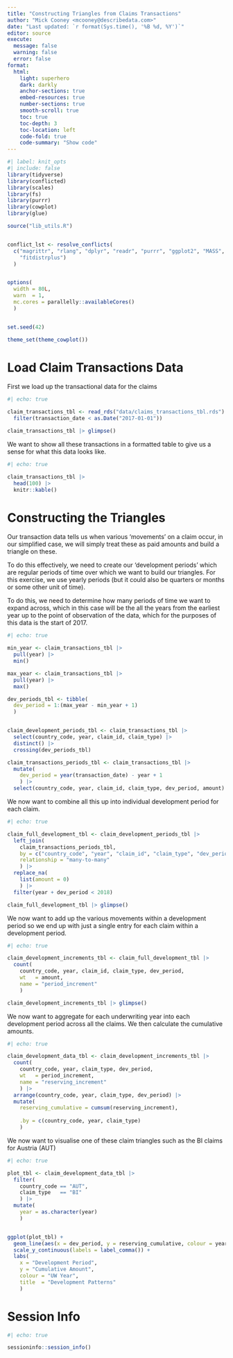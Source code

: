 ```yaml
---
title: "Constructing Triangles from Claims Transactions"
author: "Mick Cooney <mcooney@describedata.com>"
date: "Last updated: `r format(Sys.time(), '%B %d, %Y')`"
editor: source
execute:
  message: false
  warning: false
  error: false
format:
  html:
    light: superhero
    dark: darkly
    anchor-sections: true
    embed-resources: true
    number-sections: true
    smooth-scroll: true
    toc: true
    toc-depth: 3
    toc-location: left
    code-fold: true
    code-summary: "Show code"
---
```


```r
#| label: knit_opts
#| include: false
library(tidyverse)
library(conflicted)
library(scales)
library(fs)
library(purrr)
library(cowplot)
library(glue)

source("lib_utils.R")


conflict_lst <- resolve_conflicts(
  c("magrittr", "rlang", "dplyr", "readr", "purrr", "ggplot2", "MASS",
    "fitdistrplus")
  )


options(
  width = 80L,
  warn  = 1,
  mc.cores = parallelly::availableCores()
  )


set.seed(42)

theme_set(theme_cowplot())
```

# Load Claim Transactions Data

First we load up the transactional data for the claims

```r
#| echo: true

claim_transactions_tbl <- read_rds("data/claims_transactions_tbl.rds") |>
  filter(transaction_date < as.Date("2017-01-01"))

claim_transactions_tbl |> glimpse()
```

We want to show all these transactions in a formatted table to give us a sense
for what this data looks like.

```r
#| echo: true

claim_transactions_tbl |>
  head(100) |>
  knitr::kable()
```


# Constructing the Triangles

Our transaction data tells us when various 'movements' on a claim occur, in 
our simplified case, we will simply treat these as paid amounts and build a
triangle on these.

To do this effectively, we need to create our 'development periods' which are
regular periods of time over which we want to build our triangles. For this
exercise, we use yearly periods (but it could also be quarters or months or
some other unit of time).

To do this, we need to determine how many periods of time we want to expand
across, which in this case will be the all the years from the earliest year up
to the point of observation of the data, which for the purposes of this data
is the start of 2017.

```r
#| echo: true

min_year <- claim_transactions_tbl |>
  pull(year) |>
  min()

max_year <- claim_transactions_tbl |>
  pull(year) |>
  max()

dev_periods_tbl <- tibble(
  dev_period = 1:(max_year - min_year + 1)
  )


claim_development_periods_tbl <- claim_transactions_tbl |>
  select(country_code, year, claim_id, claim_type) |>
  distinct() |>
  crossing(dev_periods_tbl)

claim_transactions_periods_tbl <- claim_transactions_tbl |>
  mutate(
    dev_period = year(transaction_date) - year + 1
    ) |>
  select(country_code, year, claim_id, claim_type, dev_period, amount)
```

We now want to combine all this up into individual development period for each
claim.

```r
#| echo: true

claim_full_development_tbl <- claim_development_periods_tbl |>
  left_join(
    claim_transactions_periods_tbl,
    by = c("country_code", "year", "claim_id", "claim_type", "dev_period"),
    relationship = "many-to-many"
    ) |>
  replace_na(
    list(amount = 0)
    ) |>
  filter(year + dev_period < 2018)

claim_full_development_tbl |> glimpse()
```

We now want to add up the various movements within a development period so
we end up with just a single entry for each claim within a development period.

```r
#| echo: true

claim_development_increments_tbl <- claim_full_development_tbl |>
  count(
    country_code, year, claim_id, claim_type, dev_period,
    wt   = amount,
    name = "period_increment"
    )

claim_development_increments_tbl |> glimpse()
```


We now want to aggregate for each underwriting year into each development
period across all the claims. We then calculate the cumulative amounts.

```r
#| echo: true

claim_development_data_tbl <- claim_development_increments_tbl |>
  count(
    country_code, year, claim_type, dev_period,
    wt   = period_increment,
    name = "reserving_increment"
    ) |>
  arrange(country_code, year, claim_type, dev_period) |>
  mutate(
    reserving_cumulative = cumsum(reserving_increment),
    
    .by = c(country_code, year, claim_type)
    )
```

We now want to visualise one of these claim triangles such as the BI claims for
Austria (AUT)

```r
#| echo: true

plot_tbl <- claim_development_data_tbl |>
  filter(
    country_code == "AUT",
    claim_type   == "BI"
    ) |>
  mutate(
    year = as.character(year)
    )


ggplot(plot_tbl) +
  geom_line(aes(x = dev_period, y = reserving_cumulative, colour = year)) +
  scale_y_continuous(labels = label_comma()) +
  labs(
    x = "Development Period",
    y = "Cumulative Amount",
    colour = "UW Year",
    title  = "Development Patterns"
    )
```



# Session Info

```r
#| echo: true

sessioninfo::session_info()
```
